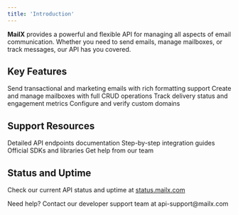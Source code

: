 ```yaml
---
title: 'Introduction'
---
```


**MailX** provides a powerful and flexible API for managing all aspects of email communication. Whether you need to send emails, manage mailboxes, or track messages, our API has you covered.

## Key Features

<CardGroup cols={2}>
  <Card title="Email Management" icon="envelope">
    Send transactional and marketing emails with rich formatting support
  </Card>
  
  <Card title="Mailbox Controls" icon="inbox">
    Create and manage mailboxes with full CRUD operations
  </Card>

  <Card title="Message Tracking" icon="chart-line">
    Track delivery status and engagement metrics
  </Card>

  <Card title="Domain Management" icon="globe">
    Configure and verify custom domains
  </Card>
</CardGroup>

## Support Resources

<CardGroup cols={2}>
  <Card title="API Reference" icon="book" href="/api-reference">
    Detailed API endpoints documentation
  </Card>

  <Card title="Guides" icon="map" href="/guides">
    Step-by-step integration guides
  </Card>

  <Card title="SDKs" icon="code" href="/sdks">
    Official SDKs and libraries
  </Card>

  <Card title="Support" icon="headset" href="/support">
    Get help from our team
  </Card>
</CardGroup>

## Status and Uptime

Check our current API status and uptime at [status.mailx.com](https://status.mailx.com)

<Note>
Need help? Contact our developer support team at api-support@mailx.com
</Note>